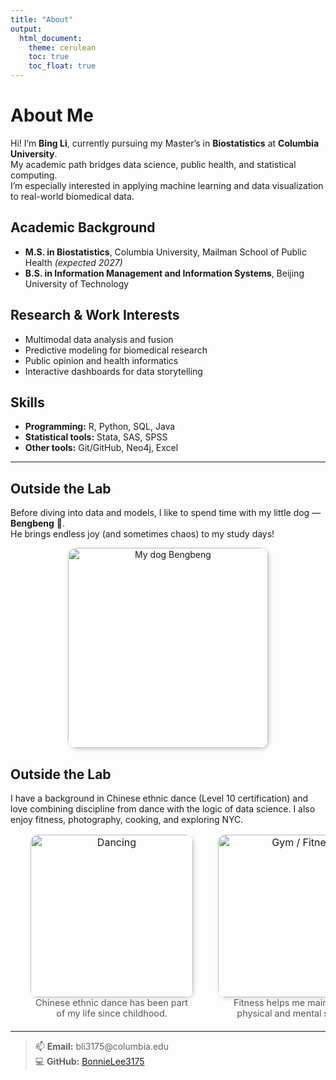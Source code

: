 ```yaml
---
title: "About"
output:
  html_document:
    theme: cerulean     
    toc: true          
    toc_float: true     
---
```


# About Me

Hi! I’m **Bing Li**, currently pursuing my Master’s in **Biostatistics** at **Columbia University**.  
My academic path bridges data science, public health, and statistical computing.  
I’m especially interested in applying machine learning and data visualization to real-world biomedical data.

## Academic Background
- **M.S. in Biostatistics**, Columbia University, Mailman School of Public Health *(expected 2027)*  
- **B.S. in Information Management and Information Systems**, Beijing University of Technology

## Research & Work Interests
- Multimodal data analysis and fusion  
- Predictive modeling for biomedical research  
- Public opinion and health informatics  
- Interactive dashboards for data storytelling  

## Skills
- **Programming:** R, Python, SQL, Java  
- **Statistical tools:** Stata, SAS, SPSS  
- **Other tools:** Git/GitHub, Neo4j, Excel  

---

## Outside the Lab

Before diving into data and models, I like to spend time with my little dog — **Bengbeng** 🐶.  
He brings endless joy (and sometimes chaos) to my study days!

<div style="text-align:center; margin-top:12px; margin-bottom:24px;">
  <img src="images/bengbeng.jpg" alt="My dog Bengbeng"
       style="width:320px; border-radius:14px; box-shadow:2px 2px 6px rgba(0,0,0,0.2);">
</div>

## Outside the Lab
I have a background in Chinese ethnic dance (Level 10 certification) and love combining discipline from dance with the logic of data science. I also enjoy fitness, photography, cooking, and exploring NYC.

<table style="border-collapse:separate; border-spacing:24px 0; margin-top:8px;">
  <tr>
    <td style="text-align:center; vertical-align:top;">
      <img src="images/dance.jpg" alt="Dancing"
           style="width:260px; max-width:100%; height:auto; border-radius:12px; box-shadow:2px 2px 6px rgba(0,0,0,0.15);">
      <br>
      <span style="font-size:0.9em; color:#555;">Chinese ethnic dance has been part of my life since childhood.</span>
    </td>
    <td style="text-align:center; vertical-align:top;">
      <img src="images/gym.jpg" alt="Gym / Fitness"
           style="width:260px; max-width:100%; height:auto; border-radius:12px; box-shadow:2px 2px 6px rgba(0,0,0,0.15);">
      <br>
      <span style="font-size:0.9em; color:#555;">Fitness helps me maintain both physical and mental strength.</span>
    </td>
  </tr>
</table>

---

> 📫 **Email:** bli3175@columbia.edu  
> 💻 **GitHub:** [BonnieLee3175](https://github.com/BonnieLee3175)